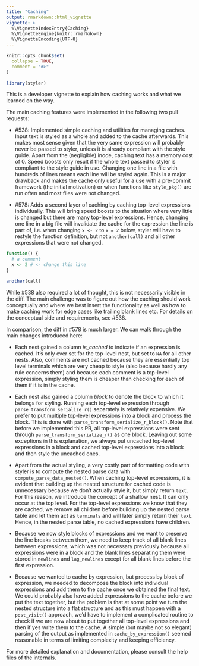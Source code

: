 ```yaml
---
title: "Caching"
output: rmarkdown::html_vignette
vignette: >
  %\VignetteIndexEntry{Caching}
  %\VignetteEngine{knitr::rmarkdown}
  %\VignetteEncoding{UTF-8}
---
```


```r
knitr::opts_chunk$set(
  collapse = TRUE,
  comment = "#>"
)
```

```r
library(styler)
```

This is a developer vignette to explain how caching works and what we learned on the way.

The main caching features were implemented in the following two pull requests:

-   #538: Implemented simple caching and utilities for managing caches. Input text is styled as a whole and added to the cache afterwards. This makes most sense given that the very same expression will probably never be passed to styler, unless it is already compliant with the style guide. Apart from the (negligible) inode, caching text has a memory cost of 0. Speed boosts only result if the whole text passed to styler is compliant to the style guide in use. Changing one line in a file with hundreds of lines means each line will be styled again. This is a major drawback and makes the cache only useful for a use with a pre-commit framework (the initial motivation) or when functions like `style_pkg()` are run often and most files were not changed.

-   #578: Adds a second layer of caching by caching top-level expressions individually. This will bring speed boosts to the situation where very little is changed but there are many top-level expressions. Hence, changing one line in a big file will invalidate the cache for the expression the line is part of, i.e. when changing `x <- 2` to `x = 2` below, styler will have to restyle the function definition, but not `another(call)` and all other expressions that were not changed.

```r
function() {
  # a comment
  x <- 2 # <- change this line
}

another(call)
```

While #538 also required a lot of thought, this is not necessarily visible in the diff. The main challenge was to figure out how the caching should work conceptually and where we best insert the functionality as well as how to make caching work for edge cases like trailing blank lines etc. For details on the conceptual side and requirements, see #538.

In comparison, the diff in #578 is much larger. We can walk through the main changes introduced here:

-   Each nest gained a column *is_cached* to indicate if an expression is cached. It's only ever set for the top-level nest, but set to `NA` for all other nests. Also, comments are not cached because they are essentially top level terminals which are very cheap to style (also because hardly any rule concerns them) and because each comment is a top-level expression, simply styling them is cheaper than checking for each of them if it is in the cache.

-   Each nest also gained a column *block* to denote the block to which it belongs for styling. Running each top-level expression through `parse_transform_serialize_r()` separately is relatively expensive. We prefer to put multiple top-level expressions into a block and process the block. This is done with `parse_transform_serialize_r_block()`. Note that before we implemented this PR, all top-level expressions were sent through `parse_transform_serialize_r()` as one block. Leaving out some exceptions in this explanation, we always put uncached top-level expressions in a block and cached top-level expressions into a block and then style the uncached ones.

-   Apart from the actual styling, a very costly part of formatting code with styler is to compute the nested parse data with `compute_parse_data_nested()`. When caching top-level expressions, it is evident that building up the nested structure for cached code is unnecessary because we don't actually style it, but simply return `text`. For this reason, we introduce the concept of a shallow nest. It can only occur at the top level. For the top-level expressions we know that they are cached, we remove all children before building up the nested parse table and let them act as `terminals` and will later simply return their `text`. Hence, in the nested parse table, no cached expressions have children.

-   Because we now style blocks of expressions and we want to preserve the line breaks between them, we need to keep track of all blank lines between expressions, which was not necessary previously because all expressions were in a block and the blank lines separating them were stored in `newlines` and `lag_newlines` except for all blank lines before the first expression.

-   Because we wanted to cache by expression, but process by block of expression, we needed to decompose the block into individual expressions and add them to the cache once we obtained the final text. We could probably also have added expressions to the cache before we put the text together, but the problem is that at some point we turn the nested structure into a flat structure and as this must happen with a `post_visit()` approach, we'd have to implement a complicated routine to check if we are now about to put together all top-level expressions and then if yes write them to the cache. A simple (but maybe not so elegant) parsing of the output as implemented in `cache_by_expression()` seemed reasonable in terms of limiting complexity and keeping efficiency.

For more detailed explanation and documentation, please consult the help files of the internals.
